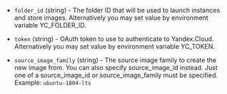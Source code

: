 <!-- Code generated from the comments of the Config struct in builder/yandex/config.go; DO NOT EDIT MANUALLY -->

- `folder_id` (string) - The folder ID that will be used to launch instances and store images.
  Alternatively you may set value by environment variable YC_FOLDER_ID.

- `token` (string) - OAuth token to use to authenticate to Yandex.Cloud. Alternatively you may set
  value by environment variable YC_TOKEN.

- `source_image_family` (string) - The source image family to create the new image
  from. You can also specify source_image_id instead. Just one of a source_image_id or
  source_image_family must be specified. Example: `ubuntu-1804-lts`

